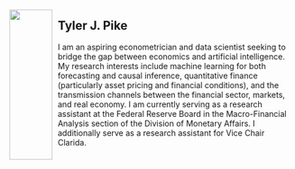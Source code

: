 
<style>
.column-left{
  padding-top: 25pt;
  padding-bottom: 25pt;
  float: left;
  width: 15%;
  height: 200pt;
  text-align: right;
}
.column-right{
  padding-top: 25pt;
  padding-bottom: 25pt;
  float: right;
  width: 83%;
  height: 200pt;
  text-align: left;
}
</style>


<div class="column-left">

   <img src="./content/Pike Profile Picture.png" style="width:100%">
   
</div>


<div class="column-right">

# Tyler J. Pike

I am an aspiring econometrician and data scientist seeking to bridge the gap between economics and artificial intelligence. My research interests include machine learning for both forecasting and causal inference, quantitative finance (particularly asset pricing and financial conditions),  and the transmission channels between the financial sector, markets, and real economy. I am currently serving as a research assistant at the Federal Reserve Board in the Macro-Financial Analysis section of the Division of Monetary Affairs. I additionally serve as a research assistant for Vice Chair Clarida.

</div>  
  
 